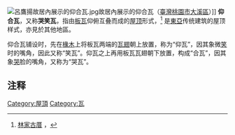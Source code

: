 [[File:呂鷹揚故居內展示的仰合瓦.jpg|thumb]]故居內展示的仰合瓦（[[臺灣|臺灣]][[桃園市|桃園市]][[大溪區|大溪區]]）]]
'''仰合瓦'''，又称'''哭笑瓦'''，指由[[板瓦|板瓦]]仰俯互叠而成的[[屋顶|屋顶]]形式，<ref>[http://www.jpps.tcc.edu.tw/taipei/chp2-chi.htm 林家古厝] {{Wayback|url=http://www.jpps.tcc.edu.tw/taipei/chp2-chi.htm |date=20041224155819 }}，</ref> 是[[東亞|東亞]]传统建筑的屋顶样式，亦見於其他地區。

仰合瓦铺设时，先在[[椽木|椽木]]上将板瓦两端的[[瓦翅|瓦翅]]朝上放置，称为“仰瓦”，因其象微[[笑|笑]]时的嘴角，因此又称“笑瓦”。仰瓦之上再用板瓦瓦翅朝下放置，构成“合瓦”，因其象[[哭|哭]]脸的嘴角，又称为“哭瓦”。

==注释==
<div class="references-small">
<references />
</div>


[[Category:屋頂|Category:屋頂]]
[[Category:瓦|Category:瓦]]